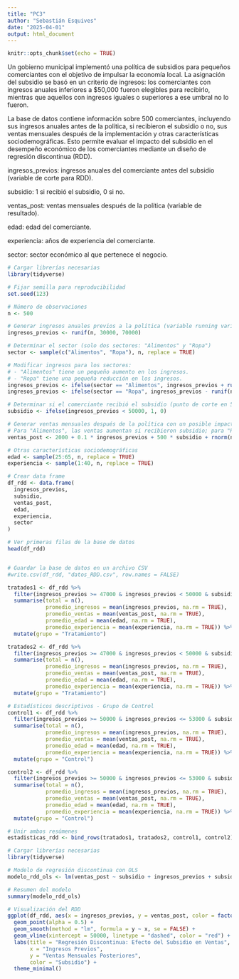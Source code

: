 ```yaml
---
title: "PC3"
author: "Sebastián Esquives"
date: "2025-04-01"
output: html_document
---
```


```r
knitr::opts_chunk$set(echo = TRUE)
```

Un gobierno municipal implementó una política de subsidios para pequeños comerciantes con el objetivo de impulsar la economía local. La asignación del subsidio se basó en un criterio de ingresos: los comerciantes con ingresos anuales inferiores a $50,000 fueron elegibles para recibirlo, mientras que aquellos con ingresos iguales o superiores a ese umbral no lo fueron.

La base de datos contiene información sobre 500 comerciantes, incluyendo sus ingresos anuales antes de la política, si recibieron el subsidio o no, sus ventas mensuales después de la implementación y otras características sociodemográficas. Esto permite evaluar el impacto del subsidio en el desempeño económico de los comerciantes mediante un diseño de regresión discontinua (RDD).


ingresos_previos: ingresos anuales del comerciante antes del subsidio (variable de corte para RDD).

subsidio: 1 si recibió el subsidio, 0 si no.

ventas_post: ventas mensuales después de la política (variable de resultado).

edad: edad del comerciante.

experiencia: años de experiencia del comerciante.

sector: sector económico al que pertenece el negocio.
```r
# Cargar librerías necesarias
library(tidyverse)

# Fijar semilla para reproducibilidad
set.seed(123)

# Número de observaciones
n <- 500

# Generar ingresos anuales previos a la política (variable running variable)
ingresos_previos <- runif(n, 30000, 70000)

# Determinar el sector (solo dos sectores: "Alimentos" y "Ropa")
sector <- sample(c("Alimentos", "Ropa"), n, replace = TRUE)

# Modificar ingresos para los sectores:
# - "Alimentos" tiene un pequeño aumento en los ingresos.
# - "Ropa" tiene una pequeña reducción en los ingresos.
ingresos_previos <- ifelse(sector == "Alimentos", ingresos_previos + runif(n, 500, 3000), ingresos_previos)  # Aumento en ingresos para "Alimentos"
ingresos_previos <- ifelse(sector == "Ropa", ingresos_previos - runif(n, 500, 3000), ingresos_previos)  # Reducción en ingresos para "Ropa"

# Determinar si el comerciante recibió el subsidio (punto de corte en 50000)
subsidio <- ifelse(ingresos_previos < 50000, 1, 0)

# Generar ventas mensuales después de la política con un posible impacto del subsidio
# Para "Alimentos", las ventas aumentan si recibieron subsidio; para "Ropa", disminuyen si recibieron subsidio
ventas_post <- 2000 + 0.1 * ingresos_previos + 500 * subsidio + rnorm(n, 0, 300)

# Otras características sociodemográficas
edad <- sample(25:65, n, replace = TRUE)
experiencia <- sample(1:40, n, replace = TRUE)

# Crear data frame
df_rdd <- data.frame(
  ingresos_previos,
  subsidio,
  ventas_post,
  edad,
  experiencia,
  sector
)

# Ver primeras filas de la base de datos
head(df_rdd)


# Guardar la base de datos en un archivo CSV
#write.csv(df_rdd, "datos_RDD.csv", row.names = FALSE)

```


```r
tratados1 <- df_rdd %>% 
  filter(ingresos_previos >= 47000 & ingresos_previos < 50000 & subsidio == 1 & sector == "Ropa") %>% 
  summarise(total = n(),
            promedio_ingresos = mean(ingresos_previos, na.rm = TRUE),
            promedio_ventas = mean(ventas_post, na.rm = TRUE),
            promedio_edad = mean(edad, na.rm = TRUE),
            promedio_experiencia = mean(experiencia, na.rm = TRUE)) %>% 
  mutate(grupo = "Tratamiento")

tratados2 <- df_rdd %>% 
  filter(ingresos_previos >= 47000 & ingresos_previos < 50000 & subsidio == 1 & sector == "Alimentos") %>% 
  summarise(total = n(),
            promedio_ingresos = mean(ingresos_previos, na.rm = TRUE),
            promedio_ventas = mean(ventas_post, na.rm = TRUE),
            promedio_edad = mean(edad, na.rm = TRUE),
            promedio_experiencia = mean(experiencia, na.rm = TRUE)) %>% 
  mutate(grupo = "Tratamiento")

# Estadísticos descriptivos - Grupo de Control
control1 <- df_rdd %>% 
  filter(ingresos_previos >= 50000 & ingresos_previos <= 53000 & subsidio == 0 & sector == "Ropa") %>% 
  summarise(total = n(),
            promedio_ingresos = mean(ingresos_previos, na.rm = TRUE),
            promedio_ventas = mean(ventas_post, na.rm = TRUE),
            promedio_edad = mean(edad, na.rm = TRUE),
            promedio_experiencia = mean(experiencia, na.rm = TRUE)) %>% 
  mutate(grupo = "Control")

control2 <- df_rdd %>% 
  filter(ingresos_previos >= 50000 & ingresos_previos <= 53000 & subsidio == 0 & sector == "Alimentos") %>% 
  summarise(total = n(),
            promedio_ingresos = mean(ingresos_previos, na.rm = TRUE),
            promedio_ventas = mean(ventas_post, na.rm = TRUE),
            promedio_edad = mean(edad, na.rm = TRUE),
            promedio_experiencia = mean(experiencia, na.rm = TRUE)) %>% 
  mutate(grupo = "Control")

# Unir ambos resúmenes
estadisticas_rdd <- bind_rows(tratados1, tratados2, control1, control2)

```


```r
# Cargar librerías necesarias
library(tidyverse)

# Modelo de regresión discontinua con OLS
modelo_rdd_ols <- lm(ventas_post ~ subsidio + ingresos_previos + subsidio:ingresos_previos, data = df_rdd)

# Resumen del modelo
summary(modelo_rdd_ols)

# Visualización del RDD
ggplot(df_rdd, aes(x = ingresos_previos, y = ventas_post, color = factor(subsidio))) +
  geom_point(alpha = 0.5) +
  geom_smooth(method = "lm", formula = y ~ x, se = FALSE) +
  geom_vline(xintercept = 50000, linetype = "dashed", color = "red") +
  labs(title = "Regresión Discontinua: Efecto del Subsidio en Ventas",
       x = "Ingresos Previos",
       y = "Ventas Mensuales Posteriores",
       color = "Subsidio") +
  theme_minimal()

```

